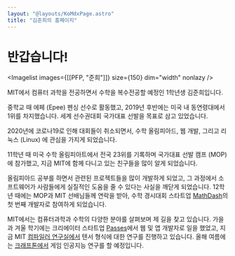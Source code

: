 ```yaml
---
layout: "@layouts/KoMdxPage.astro"
title: "김준희의 홈페이지"
---
```



# 반갑습니다!


<Imagelist images={[[PFP, "준희"]]} size={150} dim="width" nonlazy />

MIT에서 컴퓨터 과학을 전공하면서 수학을 복수전공할 예정인 1학년생 김준희입니다.

중학교 때 에페 (Epee) 펜싱 선수로 활동했고, 2019년 후반에는 미국 내 동연령대에서
1위를 차지했습니다. 세계 선수권대회 국가대표 선발을 목표로 삼고 있었습니다.

2020년에 코로나19로 인해 대회들이 취소되면서, 수학 올림피아드, 웹 개발, 그리고
리눅스 (Linux) 에 관심을 가지게 되었습니다.

11학년 때 미국 수학 올림피아트에서 전국 23위를 기록하며 국가대표 선발 캠프
(MOP)에 참가했고, 지금 MIT에 함께 다니고 있는 친구들을 많이 알게 되었습니다.

올림피아드 공부를 하면서 관련된 프로젝트들을 많이 개발하게 되었고, 그 과정에서
소프트웨어가 사람들에게 실질적인 도움을 줄 수 있다는 사실을 깨닫게 되었습니다.
12학년 때에는 MOP과 MIT 선배님들께 연락을 받아,
수학 경시대회 스타트업 [MathDash](https://mathdash.com)의 첫 번째
개발자로 참여하게 되었습니다.

MIT에서는 컴퓨터과학과 수학의 다양한 분야를 살펴보며 제 길을 찾고 있습니다.
가을과 겨울 학기에는 크리에이터 스타트업 [Passes](https://passes.com)에서 웹 및
앱 개발자로 일을 했었고, 지금 MIT [컴파일러
연구실에서](https://commit.csail.mit.edu/) 텐서 형식에 대한 연구를 진행하고
있습니다. 올해 여름에는
[크래프톤에서](https://www.krafton.ai/ko/career/ai-fellowship/) 게임 인공지능
연구를 할 예정입니다.
